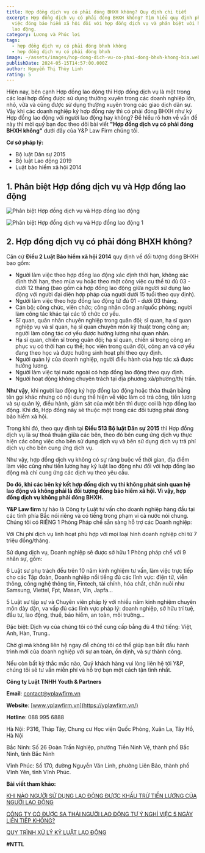 ```yaml
---
title: Hợp đồng dịch vụ có phải đóng BHXH không? Quy định chi tiết
excerpt: Hợp đồng dịch vụ có phải đóng BHXH không? Tìm hiểu quy định pháp lý về
  việc đóng bảo hiểm xã hội đối với hợp đồng dịch vụ và phân biệt với hợp đồng
  lao động.
category: Lương và Phúc lợi
tags:
  - hợp đồng dịch vụ có phải đóng bhxh không
  - hợp đồng dịch vụ có phải đóng bhxh
image: ~/assets/images/hop-dong-dich-vu-co-phai-dong-bhxh-khong-bia.webp
publishDate: 2024-05-15T14:57:00.000Z
author: Nguyễn Thị Thùy Linh
rating: 5
---
```

Hiện nay, bên cạnh Hợp đồng lao động thì Hợp đồng dịch vụ là một trong các loại hợp đồng được sử dụng thường xuyên trong các doanh nghiệp lớn, nhỏ, vừa và cũng được sử dụng thường xuyên trong các giao dịch dân sự. Vậy khi các doanh nghiệp ký hợp đồng này thì có phải đóng BHXH như ký Hợp đồng lao động với người lao động hay không? Để hiểu rõ hơn về vấn đề này thì mời quý bạn đọc theo dõi bài viết **"Hợp đồng dịch vụ có phải đóng BHXH không"** dưới đây của Y&P Law Firm chúng tôi.

**Cơ sở pháp lý:**

* Bộ luật Dân sự 2015
* Bộ luật Lao động 2019
* Luật bảo hiểm xã hội 2014

## 1. Phân biệt Hợp đồng dịch vụ và Hợp đồng lao động

![Phân biệt Hợp đồng dịch vụ và Hợp đồng lao động](~/assets/images/phan-biet-hop-dong-dich-vu-va-hop-dong-lao-dong.jpg "Phân biệt Hợp đồng dịch vụ và Hợp đồng lao động")

![Phân biệt Hợp đồng dịch vụ và Hợp đồng lao động 1](~/assets/images/phan-biet-hop-dong-dich-vu-va-hop-dong-lao-dong-1.jpg "Phân biệt Hợp đồng dịch vụ và Hợp đồng lao động 1")

## 2. Hợp đồng dịch vụ có phải đóng BHXH không?

Căn cứ **Điều 2 Luật Bảo hiểm xã hội 2014** quy định về đối tượng đóng BHXH bao gồm:

* Người làm việc theo hợp đồng lao động xác định thời hạn, không xác định thời hạn, theo mùa vụ hoặc theo một công việc cụ thể từ đủ 03 - dưới 12 tháng (bao gồm cả hợp đồng lao động giữa người sử dụng lao động với người đại diện hợp pháp của người dưới 15 tuổi theo quy định).
* Người làm việc theo hợp đồng lao động từ đủ 01 - dưới 03 tháng.
* Cán bộ; công chức, viên chức; công nhân công an/quốc phòng; người làm công tác khác tại các tổ chức cơ yếu.
* Sĩ quan, quân nhân chuyên nghiệp trong quân đội; sĩ quan, hạ sĩ quan nghiệp vụ và sĩ quan, hạ sĩ quan chuyên môn kỹ thuật trong công an; người làm công tác cơ yếu được hưởng lương như quan nhân.
* Hạ sĩ quan, chiến sĩ trong quân đội; hạ sĩ quan, chiến sĩ trong công an phục vụ có thời hạn cụ thể; học viên trong quân đội, công an và cơ yếu đang theo học và được hưởng sinh hoạt phí theo quy định.
* Người quản lý của doanh nghiệp, người điều hành của hợp tác xã được hưởng lương.
* Người làm việc tại nước ngoài có hợp đồng lao động theo quy định.
* Người hoạt động không chuyên trách tại địa phương xã/phường/thị trấn.

**Như vậy**, khi người lao động ký hợp đồng lao động hoặc thỏa thuận bằng tên gọi khác nhưng có nội dung thể hiện về việc làm có trả công, tiền lương và sự quản lý, điều hành, giám sát của một bên thì được coi là hợp đồng lao động. Khi đó, Hợp đồng này sẽ thuộc một trong các đối tượng phải đóng bảo hiểm xã hội.

Trong khi đó, theo quy định tại **Điều 513 Bộ luật Dân sự 2015** thì Hợp đồng dịch vụ là sự thoả thuận giữa các bên, theo đó bên cung ứng dịch vụ thực hiện các công việc cho bên sử dụng dịch vụ và bên sử dụng dịch vụ trả phí dịch vụ cho bên cung ứng dịch vụ.

Như vậy, hợp đồng dịch vụ không có sự ràng buộc về thời gian, địa điểm làm việc cũng như tiền lương hay kỷ luật lao động như đối với hợp đồng lao động mà chỉ cung ứng các dịch vụ theo yêu cầu.

**Do đó, khi các bên ký kết hợp đồng dịch vụ thì không phát sinh quan hệ lao động và không phải là đối tượng đóng bảo hiểm xã hội. Vì vậy, hợp đồng dịch vụ không phải đóng BHXH.**

**Y&P Law firm** tự hào là Công ty Luật tư vấn cho doanh nghiệp hàng đầu tại các tỉnh phía Bắc nói riêng và có tiếng trong phạm vi cả nước nói chung. Chúng tôi có RIÊNG 1 Phòng Pháp chế sẵn sàng hỗ trợ các Doanh nghiệp:

Với Chi phí dịch vụ linh hoạt phù hợp với mọi loại hình doanh nghiệp chỉ từ 7 triệu đồng/tháng.

Sử dụng dịch vụ, Doanh nghiệp sẽ được sở hữu 1 Phòng pháp chế với 9 nhân sự, gồm:

6 Luật sư phụ trách đều trên 10 năm kinh nghiệm tư vấn, làm việc trực tiếp cho các Tập đoàn, Doanh nghiệp nổi tiếng đủ các lĩnh vực: điện tử, viễn thông, công nghệ thông tin, Fintech, tài chính, hóa chất, chăn nuôi như Samsung, Viettel, Fpt, Masan, Vin, Japfa...

5 Luật sư tập sự và Chuyên viên pháp lý với nhiều năm kinh nghiệm chuyên môn dày dặn, va vấp đủ các lĩnh vực pháp lý: doanh nghiệp, sở hữu trí tuệ, đầu tư, lao động, thuế, bảo hiểm, an toàn, môi trường...

Đặc biệt: Dịch vụ của chúng tôi có thể cung cấp bằng đủ 4 thứ tiếng: Việt, Anh, Hàn, Trung..

Chờ gì mà không liên hệ ngay để chúng tôi có thể giúp bạn bắt đầu hành trình mới của doanh nghiệp với sự an toàn, ổn định, và sự thành công.

Nếu còn bất kỳ thắc mắc nào, Quý khách hàng vui lòng liên hệ tới Y&P, chúng tôi sẽ tư vấn miễn phí và hỗ trợ bạn một cách tận tình nhất.

**Công ty Luật TNHH Youth & Partners**

**Email**: contact@yplawfirm.vn

**Website**: [www.yplawfirm.vn](https://yplawfirm.vn/)

**Hotline**: 088 995 6888

Hà Nội: P316, Tháp Tây, Chung cư Học viện Quốc Phòng, Xuân La, Tây Hồ, Hà Nội

Bắc Ninh: Số 26 Đoàn Trần Nghiệp, phường Tiền Ninh Vệ, thành phố Bắc Ninh, tỉnh Bắc Ninh

Vĩnh Phúc: Số 170, đường Nguyễn Văn Linh, phường Liên Bảo, thành phố Vĩnh Yên, tỉnh Vĩnh Phúc.

**Bài viết tham khảo:**

[KHI NÀO NGƯỜI SỬ DỤNG LAO ĐỘNG ĐƯỢC KHẤU TRỪ TIỀN LƯƠNG CỦA NGƯỜI LAO ĐỘNG](https://vinhphuclawyers.vn/kien-thuc-phap-ly/lao-dong/khi-nao-nguoi-su-dung-lao-dong-duoc-khau-tru-tien-luong-cua-nguoi-lao-dong-35911.htm)

[CÔNG TY CÓ ĐƯỢC SA THẢI NGƯỜI LAO ĐỘNG TỰ Ý NGHỈ VIỆC 5 NGÀY LIÊN TIẾP KHÔNG?](https://vinhphuclawyers.vn/kien-thuc-phap-ly/lao-dong/cong-ty-co-duoc-sa-thai-nguoi-lao-dong-tu-y-nghi-viec-5-ngay-lien-tiep-khong-35901.htm)

[QUY TRÌNH XỬ LÝ KỶ LUẬT LAO ĐỘNG](https://vinhphuclawyers.vn/kien-thuc-phap-ly/lao-dong/quy-trinh-xu-ly-ky-luat-lao-dong-35889.htm)

**\#NTTL**
